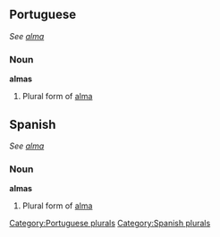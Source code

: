 ==Portuguese==
''See [[alma#Portuguese|alma]]''

===Noun===
'''almas''' {{f.pl.}}

# Plural form of [[alma#Portuguese|alma]]

[[Category:Portuguese plurals]]
==Spanish==
''See [[alma#Spanish|alma]]''

===Noun===
'''almas''' {{f.pl.}}

# Plural form of [[alma#Spanish|alma]]

[[Category:Spanish plurals]]